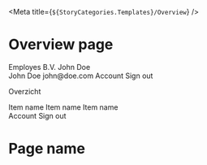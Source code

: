 
<Meta title={`${StoryCategories.Templates}/Overview`} />

# Overview page

<Canvas>
    <p-layout class="bg-mystic">
        <p-navbar slot="sidebar">
            <p-profile variant="company" slot="company">
                <p-avatar slot="avatar" />
                <span slot="title">Employes B.V.</span>
            </p-profile>
            <p-profile slot="user">
                <p-avatar slot="avatar" />
                <span slot="title">John Doe</span>
                <div slot="dropdown">
                    <p-profile class="px-2">
                        <span slot="title">John Doe</span>
                        <span slot="subtitle">john@doe.com</span>
                    </p-profile>
                    <p-divider class="-px-2" />
                    <p-dropdown-menu-item icon="person">
                        Account
                    </p-dropdown-menu-item>
                    <p-dropdown-menu-item icon="signout">
                        Sign out
                    </p-dropdown-menu-item>
                </div>
            </p-profile>
            <div class="flex flex-col" slot="content">
                <p class="text-storm-vague text-xs font-semibold uppercase mb-2">
                    Overzicht
                </p>
                <p-navigation-item icon="person">Item name</p-navigation-item>
                <p-navigation-item icon="person">Item name</p-navigation-item>
                <p-navigation-item icon="person">Item name</p-navigation-item>
            </div>
            <p-dropdown placement="bottom-end" slot="topbar">
                <p-avatar size="small" slot="trigger" />
                <slot slot="items">
                    <p-dropdown-menu-item icon="person">
                        Account
                    </p-dropdown-menu-item>
                    <p-dropdown-menu-item icon="signout">
                        Sign out
                    </p-dropdown-menu-item>
                </slot>
            </p-dropdown>
        </p-navbar>
        <slot slot="content">
            <h1 class="text-storm-dark hidden desktop-xs:block">Page name</h1>
        </slot>
    </p-layout>
</Canvas>
